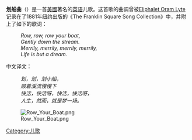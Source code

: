 '''划船曲'''（{{lang-en|Row, Row, Row Your Boat}}）是一首[[美國|美國]]著名的[[英语|英语]]儿歌。这首歌的曲调曾被[[Eliphalet_Oram_Lyte|Eliphalet Oram Lyte]]记录在了1881年纽约出版的《The Franklin Square Song Collection》中，并附上了如下的歌词：

:''Row, row, row your boat,''
:''Gently down the stream.''
:''Merrily, merrily, merrily, merrily,''
:''Life is but a dream.''

中文译文：

:''划，划，划小船，''
:''顺着溪流慢慢下''
:''快活，快活呀，快活，快活呀，''
:''人生，然而，就是梦一场。''

[[File:Row_Your_Boat.png|thumb]]

{{歌曲小作品}}
[[Category:儿歌|Category:儿歌]]